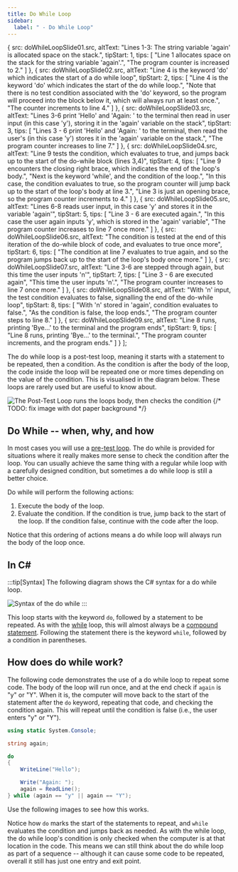 ```yaml
---
title: Do While Loop
sidebar:
  label: " - Do While Loop"
---
```




  {
    src: doWhileLoopSlide01.src,
    altText: "Lines 1-3: The string variable 'again' is allocated space on the stack.",
    tipStart: 1,
    tips: [
      "Line 1 allocates space on the stack for the string variable 'again'.",
      "The program counter is increased to 2."
    ]
  },
  {
    src: doWhileLoopSlide02.src,
    altText: "Line 4 is the keyword 'do' which indicates the start of a do while loop",
    tipStart: 2,
    tips: [
      "Line 4 is the keyword 'do' which indicates the start of the do while loop.",
      "Note that there is no test condition associated with the 'do' keyword, so the program will proceed into the block below it, which will always run at least once.",
      "The counter increments to line 4."
    ]
  },
  {
    src: doWhileLoopSlide03.src,
    altText: "Lines 3-6 print 'Hello' and 'Again: ' to the terminal then read in user input (in this case 'y'), storing it in the 'again' variable on the stack",
    tipStart: 3,
    tips: [
      "Lines 3 - 6 print 'Hello' and 'Again: ' to the terminal, then read the user's (in this case 'y') stores it in the 'again' variable on the stack.",
      "The program counter increases to line 7."
    ]
  },
  {
    src: doWhileLoopSlide04.src,
    altText: "Line 9 tests the condition, which evaluates to true, and jumps back up to the start of the do-while block (lines 3,4)",
    tipStart: 4,
    tips: [
      "Line 9 encounters the closing right brace, which indicates the end of the loop's body.",
      "Next is the keyword 'while', and the condition of the loop.",
      "In this case, the condition evaluates to <span class='booleanTrue'>true</span>, so the program counter will jump back up to the start of the loop's body at line 3.",
      "Line 3 is just an opening brace, so the program counter increments to 4."
    ]
  },
  {
    src: doWhileLoopSlide05.src,
    altText: "Lines 6-8 reads user input, in this case 'y' and stores it in the variable 'again'",
    tipStart: 5,
    tips: [
      "Line 3 - 6 are executed again.",
      "In this case the user again inputs 'y', which is stored in the 'again' variable",
      "The program counter increases to line 7 once more."
    ]
  },
  {
    src: doWhileLoopSlide06.src,
    altText: "The condition is tested at the end of this iteration of the do-while block of code, and evaluates to true once more",
    tipStart: 6,
    tips: [
      "The condition at line 7 evaluates to <span class='booleanTrue'>true</span> again, and so the program jumps back up to the start of the loop's body once more."
    ]
  },
  {
    src: doWhileLoopSlide07.src,
    altText: "Line 3-6 are stepped through again, but this time the user inputs 'n'",
    tipStart: 7,
    tips: [
      "Line 3 - 6 are executed again",
      "This time the user inputs 'n'.",
      "The program counter increases to line 7 once more."
    ]
  },
  {
    src: doWhileLoopSlide08.src,
    altText: "With 'n' input, the test condition evaluates to false, signalling the end of the do-while loop",
    tipStart: 8,
    tips: [
      "With 'n' stored in 'again', condition evaluates to <span class='booleanFalse'>false</span>.",
      "As the condition is false, the loop ends.",
      "The program counter steps to line 8."
    ]
  },
  {
    src: doWhileLoopSlide09.src,
    altText: "Line 8 runs, printing 'Bye...' to the terminal and the program ends",
    tipStart: 9,
    tips: [
      "Line 8 runs, printing 'Bye...' to the terminal.",
      "The program counter increments, and the program ends."
    ]
  }
];

The do while loop is a post-test loop, meaning it starts with a statement to be repeated, then a condition.
As the condition is after the body of the loop, the code inside the loop will be repeated one or more times depending on the value of the condition.
This is visualised in the diagram below.
These loops are rarely used but are useful to know about.

![The Post-Test Loop runs the loops body, then checks the condition](./images/loop-post-test.png "The Post-Test Loop runs the loops body, then checks the condition")
{/* TODO: fix image with dot paper background */}

## Do While -- when, why, and how

In most cases you will use a [pre-test loop](../04-1-while-loop). The do while is provided for situations where it really makes more sense to check the condition after the loop. You can usually achieve the same thing with a regular while loop with a carefully designed condition, but sometimes a do while loop is still a better choice.

Do while will perform the following actions:

1. Execute the body of the loop.
2. Evaluate the condition. If the condition is true, jump back to the start of the loop. If the condition false, continue with the code after the loop.

Notice that this ordering of actions means a do while loop will always run the body of the loop once.

## In C#

:::tip[Syntax]
The following diagram shows the C# syntax for a do while loop.

![Syntax of the do while](./images/do-while-loop.png)
:::

This loop starts with the keyword `do`, followed by a statement to be repeated.
As with the [while](../04-1-while-loop#in-c) loop, this will almost always be a [compound statement](../02-0-compound-statement).
Following the statement there is the keyword `while`, followed by a condition in parentheses.

## How does do while work?

The following code demonstrates the use of a do while loop to repeat some code. The body of the loop will run once, and at the end check if `again` is "y" or "Y". When it is, the computer will move back to the start of the statement after the `do` keyword, repeating that code, and checking the condition again. This will repeat until the condition is false (i.e., the user enters "y" or "Y").

```csharp
using static System.Console;

string again;

do
{
    WriteLine("Hello");

    Write("Again: ");
    again = ReadLine();
} while (again == "y" || again == "Y");
```

Use the following images to see how this works.

<MySwiper client:only height="" images={sliderImagesDoWhileLoop}></MySwiper>

Notice how `do` marks the start of the statements to repeat, and `while` evaluates the condition and jumps back as needed. As with the while loop, the do while loop's condition is only checked when the computer is at that location in the code. This means we can still think about the do while loop as part of a sequence -- although it can cause some code to be repeated, overall it still has just one entry and exit point.
